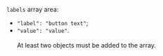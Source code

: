 `labels` array area:

- `"label": "button text"`;
- `"value": "value"`.<br/><br/>At least two objects must be added to the array.